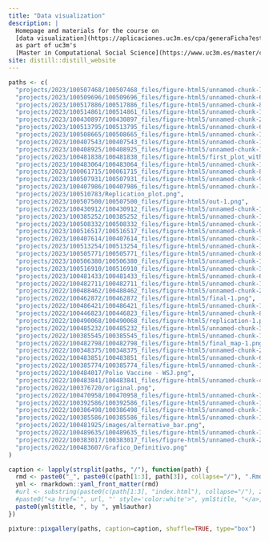 ```yaml
---
title: "Data visualization"
description: |
  Homepage and materials for the course on
  [data visualization](https://aplicaciones.uc3m.es/cpa/generaFicha?est=375&asig=19139&idioma=2),
  as part of uc3m's
  [Master in Computational Social Science](https://www.uc3m.es/master/computational-social-science)
site: distill::distill_website
---
```


```r
paths <- c(
  "projects/2023/100507468/100507468_files/figure-html5/unnamed-chunk-7-1.png",
  "projects/2023/100509696/100509696_files/figure-html5/unnamed-chunk-6-1.png",
  "projects/2023/100517886/100517886_files/figure-html5/unnamed-chunk-8-1.png",
  "projects/2023/100514861/100514861_files/figure-html5/unnamed-chunk-12-1.png",
  "projects/2023/100430897/100430897_files/figure-html5/unnamed-chunk-22-1.png",
  "projects/2023/100513795/100513795_files/figure-html5/unnamed-chunk-6-1.png",
  "projects/2023/100508665/100508665_files/figure-html5/unnamed-chunk-12-1.png",
  "projects/2023/100407543/100407543_files/figure-html5/unnamed-chunk-10-1.png",
  "projects/2023/100408925/100408925_files/figure-html5/unnamed-chunk-19-1.png",
  "projects/2023/100481838/100481838_files/figure-html5/first_plot_with_shadow-1.png",
  "projects/2023/100483064/100483064_files/figure-html5/unnamed-chunk-13-1.png",
  "projects/2023/100061715/100061715_files/figure-html5/unnamed-chunk-8-1.png",
  "projects/2023/100507931/100507931_files/figure-html5/unnamed-chunk-9-1.png",
  "projects/2023/100407986/100407986_files/figure-html5/unnamed-chunk-15-1.png",
  "projects/2023/100510783/Replication_plot.png",
  "projects/2023/100507500/100507500_files/figure-html5/out-1.png",
  "projects/2023/100430912/100430912_files/figure-html5/unnamed-chunk-14-1.png",
  "projects/2023/100385252/100385252_files/figure-html5/unnamed-chunk-15-1.png",
  "projects/2023/100508332/100508332_files/figure-html5/unnamed-chunk-16-1.png",
  "projects/2023/100516517/100516517_files/figure-html5/unnamed-chunk-9-1.png",
  "projects/2023/100407614/100407614_files/figure-html5/unnamed-chunk-11-1.png",
  "projects/2023/100513254/100513254_files/figure-html5/unnamed-chunk-15-1.png",
  "projects/2023/100505771/100505771_files/figure-html5/unnamed-chunk-8-1.png",
  "projects/2023/100506380/100506380_files/figure-html5/unnamed-chunk-12-1.png",
  "projects/2023/100516910/100516910_files/figure-html5/unnamed-chunk-3-1.png",
  "projects/2023/100481433/100481433_files/figure-html5/unnamed-chunk-6-1.png",
  "projects/2022/100482711/100482711_files/figure-html5/unnamed-chunk-1-1.png",
  "projects/2022/100488462/100488462_files/figure-html5/unnamed-chunk-25-1.png",
  "projects/2022/100462872/100462872_files/figure-html5/final-1.png",
  "projects/2022/100486421/100486421_files/figure-html5/unnamed-chunk-11-1.png",
  "projects/2022/100446823/100446823_files/figure-html5/unnamed-chunk-8-1.png",
  "projects/2022/100490068/100490068_files/figure-html5/replication-1.png",
  "projects/2022/100485232/100485232_files/figure-html5/unnamed-chunk-3-1.png",
  "projects/2022/100385545/100385545_files/figure-html5/unnamed-chunk-14-1.png",
  "projects/2022/100482798/100482798_files/figure-html5/final_map-1.png",
  "projects/2022/100348375/100348375_files/figure-html5/unnamed-chunk-21-1.png",
  "projects/2022/100483851/100483851_files/figure-html5/unnamed-chunk-6-1.png",
  "projects/2022/100385774/100385774_files/figure-html5/unnamed-chunk-13-1.png",
  "projects/2022/100484017/Polio Vaccine - WSJ.png",
  "projects/2022/100483841/100483841_files/figure-html5/unnamed-chunk-4-1.png",
  "projects/2022/100376720/original.png",
  "projects/2022/100470958/100470958_files/figure-html5/unnamed-chunk-12-1.png",
  "projects/2022/100392586/100392586_files/figure-html5/unnamed-chunk-14-1.png",
  "projects/2022/100386498/100386498_files/figure-html5/unnamed-chunk-17-1.png",
  "projects/2022/100385586/100385586_files/figure-html5/unnamed-chunk-14-1.png",
  "projects/2022/100481925/images/alternative_bar.png",
  "projects/2022/100489635/100489635_files/figure-html5/unnamed-chunk-13-1.png",
  "projects/2022/100383017/100383017_files/figure-html5/unnamed-chunk-29-1.png",
  "projects/2022/100483607/Grafico_Definitivo.png"
)

caption <- lapply(strsplit(paths, "/"), function(path) {
  rmd <- paste0("_", paste0(c(path[1:3], path[3]), collapse="/"), ".Rmd")
  yml <- rmarkdown::yaml_front_matter(rmd)
  #url <- substring(paste0(c(path[1:3], "index.html"), collapse="/"), 2)
  #paste0("<a href='", url, "' style='color:white'>", yml$title, "</a>, by ", yml$author)
  paste0(yml$title, ", by ", yml$author)
})

pixture::pixgallery(paths, caption=caption, shuffle=TRUE, type="box")
```
